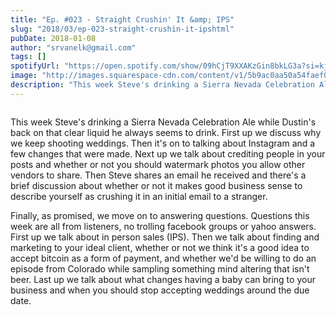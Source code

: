 ```yaml
---
title: "Ep. #023 - Straight Crushin' It &amp; IPS"
slug: "2018/03/ep-023-straight-crushin-it-ipshtml"
pubDate: 2018-01-08
author: "srvanelk@gmail.com"
tags: []
spotifyUrl: "https://open.spotify.com/show/09hCjT9XXAKzGin8bkLG3a?si=kjRZvQ1JTb6Ov3HVzSSlWA"
image: "http://images.squarespace-cdn.com/content/v1/5b9ac0aa50a54faef024c950/1547782351246-ONBB7ALSUZOJN9Y085FY/image-asset.jpeg/img.jpg/weddingphotohangover/embed/episodes/Ep--023---Straight-Crushin-It--IPS-e1rihi"
description: "This week Steve's drinking a Sierra Nevada Celebration Ale while Dustin's back on that clear liquid he always seems to drink. First up we discuss why we keep shooting weddings. Then it's on to talking about Instagram and a few changes that were made. Next up we talk about crediting people in your posts and whether or not you should watermark photos you allow other vendors to share. Then Steve shares an email he received and there's a brief discussion about whether or not it makes good business sense to describe yourself as crushing it in an initial email to a stranger."
---
```


<figure>
  <img src="http://images.squarespace-cdn.com/content/v1/5b9ac0aa50a54faef024c950/1547782351246-ONBB7ALSUZOJN9Y085FY/image-asset.jpeg/img.jpg/weddingphotohangover/embed/episodes/Ep--023---Straight-Crushin-It--IPS-e1rihi" alt="" />
</figure>

This week Steve's drinking a Sierra Nevada Celebration Ale while Dustin's back on that clear liquid he always seems to drink. First up we discuss why we keep shooting weddings. Then it's on to talking about Instagram and a few changes that were made. Next up we talk about crediting people in your posts and whether or not you should watermark photos you allow other vendors to share. Then Steve shares an email he received and there's a brief discussion about whether or not it makes good business sense to describe yourself as crushing it in an initial email to a stranger.

Finally, as promised, we move on to answering questions. Questions this week are all from listeners, no trolling facebook groups or yahoo answers. First up we talk about in person sales (IPS). Then we talk about finding and marketing to your ideal client, whether or not we think it's a good idea to accept bitcoin as a form of payment, and whether we'd be willing to do an episode from Colorado while sampling something mind altering that isn't beer. Last up we talk about what changes having a baby can bring to your business and when you should stop accepting weddings around the due date.
